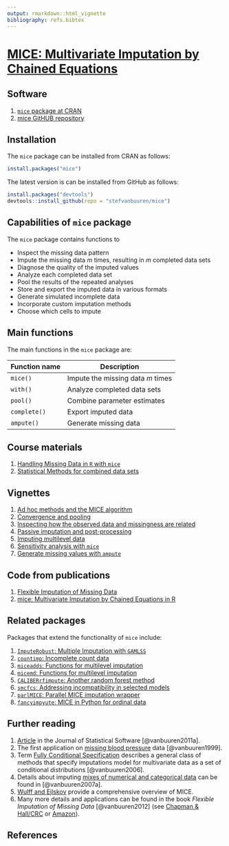 ```yaml
---
output: rmarkdown::html_vignette
bibliography: refs.bibtex
---
```


# [MICE: Multivariate Imputation by Chained Equations](http://stefvanbuuren.github.io/mice/)

## Software

1. [`mice` package at CRAN](https://cran.r-project.org/package=mice)
2. [mice GitHUB repository](https://github.com/stefvanbuuren/mice)

## Installation

The `mice` package can be installed from CRAN as follows:

```r
install.packages("mice")
```

The latest version is can be installed from GitHub as follows: 

```r
install.packages("devtools")
devtools::install_github(repo = "stefvanbuuren/mice")
```

## Capabilities of `mice` package

The `mice` package contains functions to

- Inspect the missing data pattern
- Impute the missing data $m$ times, resulting in $m$ completed data sets
- Diagnose the quality of the imputed values
- Analyze each completed data set
- Pool the results of the repeated analyses
- Store and export the imputed data in various formats
- Generate simulated incomplete data
- Incorporate custom imputation methods
- Choose which cells to impute

## Main functions

The main functions in the `mice` package are:

Function name        | Description
---------------------|---------------------------------
`mice()`             | Impute the missing data $m$ times 
`with()`             | Analyze completed data sets
`pool()`             | Combine parameter estimates
`complete()`         | Export imputed data
`ampute()`           | Generate missing data

## Course materials

1. [Handling Missing Data in `R` with `mice`](https://stefvanbuuren.github.io/Winnipeg/)
2. [Statistical Methods for combined data sets](https://stefvanbuuren.github.io/RECAPworkshop/)

## Vignettes

1. [Ad hoc methods and the MICE algorithm](https://gerkovink.github.io/miceVignettes/Ad_hoc_and_mice/Ad_hoc_methods.html)
2. [Convergence and pooling](https://gerkovink.github.io/miceVignettes/Convergence_pooling/Convergence_and_pooling.html)
3. [Inspecting how the observed data and missingness are related](https://gerkovink.github.io/miceVignettes/Missingness_inspection/Missingness_inspection.html)
4. [Passive imputation and post-processing](https://gerkovink.github.io/miceVignettes/Passive_Post_processing/Passive_imputation_post_processing.html)
5. [Imputing multilevel data](https://gerkovink.github.io/miceVignettes/Multi_level/Multi_level_data.html)
6. [Sensitivity analysis with `mice`](https://gerkovink.github.io/miceVignettes/Sensitivity_analysis/Sensitivity_analysis.html)
7. [Generate missing values with `ampute`](https://stefvanbuuren.github.io/mice/ampute.html)

## Code from publications

1. [Flexible Imputation of Missing Data](http://stefvanbuuren.github.io/mice/FIMD.html)
2. [mice: Multivariate Imputation by Chained Equations in R](http://stefvanbuuren.github.io/mice/JSS.html)

## Related packages

Packages that extend the functionality of `mice` include:

1. [`ImputeRobust`: Multiple Imputation with `GAMLSS`](https://github.com/dsalfran/ImputeRobust)
2. [`countimp`: Incomplete count data](https://github.com/kkleinke/countimp)
3. [`miceadds`: Functions for multilevel imputation](https://cran.r-project.org/package=miceadds)
4. [`micemd`: Functions for multilevel imputation](https://cran.r-project.org/package=micemd)
5. [`CALIBERrfimpute`: Another random forest method](https://cran.r-project.org/package=CALIBERrfimpute)
6. [`smcfcs`: Addressing incompatibility in selected models](https://github.com/jwb133/smcfcs)
7. [`parlMICE`: Parallel MICE imputation wrapper](https://gerkovink.github.io/parlMICE/Vignette_parlMICE.html)
8. [`fancyimpyute`: MICE in Python for ordinal data](https://github.com/hammerlab/fancyimpute)

## Further reading

1. [Article](https://www.jstatsoft.org/v45/i03/paper) in the Journal of Statistical Software [@vanbuuren2011a]. 
2. The first application on [missing blood pressure](http://www.stefvanbuuren.nl/publications/Multiple%20imputation%20-%20Stat%20Med%201999.pdf) data [@vanbuuren1999]. 
3. Term [Fully Conditional Specification](http://www.stefvanbuuren.nl/publications/FCS%20in%20multivariate%20imputation%20-%20JSCS%202006.pdf) describes a general class of methods that specify imputations model for multivariate data as a set of conditional distributions [@vanbuuren2006].
4. Details about imputing [mixes of numerical and categorical data](http://www.stefvanbuuren.nl/publications/MI%20by%20FCS%20-%20SMMR%202007.pdf) can be found in [@vanbuuren2007a]. 
5. [Wulff and Ejlskov](http://www.ejbrm.com/issue/download.html?idArticle=450 ) provide a comprehensive overview of MICE. 
6. Many more details and applications can be found in the book *Flexible Imputation of Missing Data* [@vanbuuren2012] (see [Chapman \& Hall/CRC](https://www.crcpress.com/Flexible-Imputation-of-Missing-Data/van-Buuren/p/book/9781439868249) or 
[Amazon](https://www.amazon.com/Flexible-Imputation-Missing-Interdisciplinary-Statistics/dp/1439868247/ref=pd_sim_14_2?_encoding=UTF8&pd_rd_i=1439868247&pd_rd_r=DC8AYZZZZKF9GZSVP6PK&pd_rd_w=Z2PJQ&pd_rd_wg=3iuSi&psc=1&refRID=DC8AYZZZZKF9GZSVP6PK)). 


## References
